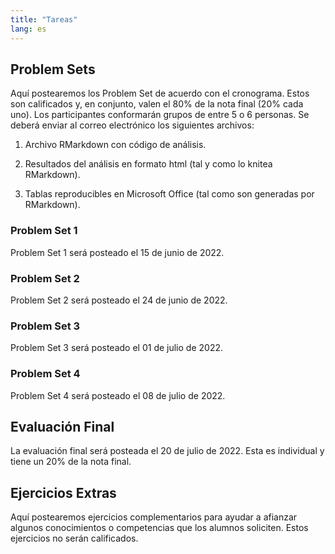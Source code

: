 ```yaml
---
title: "Tareas"
lang: es
---
```


## Problem Sets

Aquí postearemos los Problem Set de acuerdo con el cronograma. Estos son calificados y, en conjunto, valen el 80% de la nota final (20% cada uno). Los participantes conformarán grupos de entre 5 o 6 personas. Se deberá enviar al correo electrónico los siguientes archivos:

#. Archivo RMarkdown con código de análisis.

#. Resultados del análisis en formato html (tal y como lo knitea RMarkdown).

#. Tablas reproducibles en Microsoft Office (tal como son generadas por RMarkdown).

### Problem Set 1

Problem Set 1 será posteado el 15 de junio de 2022.

### Problem Set 2

Problem Set 2 será posteado el 24 de junio de 2022.

### Problem Set 3

Problem Set 3 será posteado el 01 de julio de 2022.

### Problem Set 4

Problem Set 4 será posteado el 08 de julio de 2022.

## Evaluación Final

La evaluación final será posteada el 20 de julio de 2022. Esta es individual y tiene un 20% de la nota final. 

## Ejercicios Extras

Aquí postearemos ejercicios complementarios para ayudar a afianzar algunos conocimientos o competencias que los alumnos soliciten. Estos ejercicios no serán calificados. 